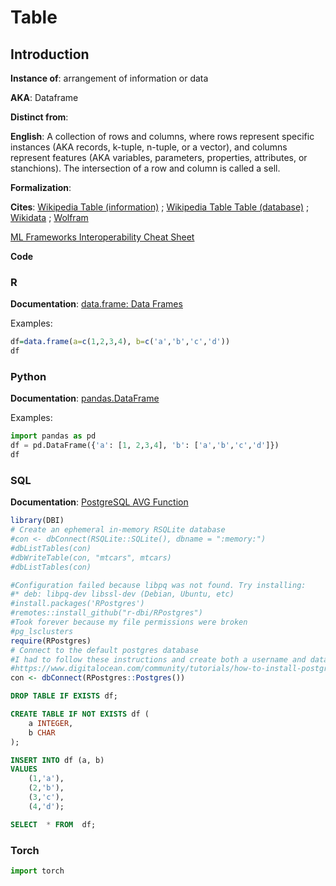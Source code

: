 # Table  {.unnumbered}

  
## Introduction
  
**Instance of**: arrangement of information or data

**AKA**: Dataframe

**Distinct from**: 

**English**: A collection of rows and columns, where rows represent specific instances (AKA records, k-tuple, n-tuple, or a vector), and columns represent features (AKA variables, parameters, properties, attributes, or stanchions). The intersection of a row and column is called a sell.

**Formalization**:
  
$$ 
$$
    
**Cites**: [Wikipedia Table (information)](https://en.wikipedia.org/wiki/Table_(information)) ; [Wikipedia Table Table (database)](https://en.wikipedia.org/wiki/Table_(database)) ; [Wikidata]() ; [Wolfram]()

[ML Frameworks Interoperability Cheat Sheet](http://bl.ocks.org/miguelusque/raw/f44a8e729896a96d0a3e4b07b5176af4/)
  
**Code**
    
::: panel-tabset
  
### R
**Documentation**: [data.frame: Data Frames](https://www.rdocumentation.org/packages/base/versions/3.6.2/topics/data.frame)

Examples:
    
```r
df=data.frame(a=c(1,2,3,4), b=c('a','b','c','d'))
df
```

### Python

**Documentation**: [pandas.DataFrame](https://pandas.pydata.org/docs/reference/api/pandas.DataFrame.html)

Examples:
  
```python
import pandas as pd
df = pd.DataFrame({'a': [1, 2,3,4], 'b': ['a','b','c','d']})
df

```


### SQL

**Documentation**: [PostgreSQL AVG Function](https://www.postgresqltutorial.com/postgresql-aggregate-functions/postgresql-avg-function/)

```r
library(DBI)
# Create an ephemeral in-memory RSQLite database
#con <- dbConnect(RSQLite::SQLite(), dbname = ":memory:")
#dbListTables(con)
#dbWriteTable(con, "mtcars", mtcars)
#dbListTables(con)

#Configuration failed because libpq was not found. Try installing:
#* deb: libpq-dev libssl-dev (Debian, Ubuntu, etc)
#install.packages('RPostgres')
#remotes::install_github("r-dbi/RPostgres")
#Took forever because my file permissions were broken
#pg_lsclusters
require(RPostgres)
# Connect to the default postgres database
#I had to follow these instructions and create both a username and database that matched my ubuntu name
#https://www.digitalocean.com/community/tutorials/how-to-install-postgresql-on-ubuntu-20-04-quickstart
con <- dbConnect(RPostgres::Postgres())

```

```sql
DROP TABLE IF EXISTS df;
```

```sql
CREATE TABLE IF NOT EXISTS df (
	a INTEGER,
	b CHAR
);
```

```sql
INSERT INTO df (a, b)
VALUES
	(1,'a'),
	(2,'b'),
	(3,'c'),
	(4,'d');
```

```sql
SELECT	* FROM 	df;

```

### Torch

```python
import torch

```

:::
